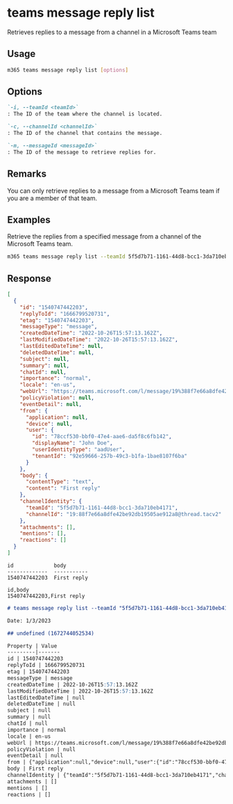 
# teams message reply list

Retrieves replies to a message from a channel in a Microsoft Teams team

## Usage

```sh
m365 teams message reply list [options]
```

## Options

```md defintion-list
`-i, --teamId <teamId>`
: The ID of the team where the channel is located.

`-c, --channelId <channelId>`
: The ID of the channel that contains the message.

`-m, --messageId <messageId>`
: The ID of the message to retrieve replies for.
```

<Global />

## Remarks

You can only retrieve replies to a message from a Microsoft Teams team if you are a member of that team.

## Examples

Retrieve the replies from a specified message from a channel of the Microsoft Teams team.

```sh
m365 teams message reply list --teamId 5f5d7b71-1161-44d8-bcc1-3da710eb4171 --channelId 19:88f7e66a8dfe42be92db19505ae912a8@thread.skype --messageId 1540747442203
```

## Response

<Tabs>
  <TabItem value="JSON">

  ``` json
  [
    {
      "id": "1540747442203",
      "replyToId": "1666799520731",
      "etag": "1540747442203",
      "messageType": "message",
      "createdDateTime": "2022-10-26T15:57:13.162Z",
      "lastModifiedDateTime": "2022-10-26T15:57:13.162Z",
      "lastEditedDateTime": null,
      "deletedDateTime": null,
      "subject": null,
      "summary": null,
      "chatId": null,
      "importance": "normal",
      "locale": "en-us",
      "webUrl": "https://teams.microsoft.com/l/message/19%388f7e66a8dfe42be92db19505ae912a8%40thread.tacv2/1540747442203?groupId=5f5d7b71-1161-44d8-bcc1-3da710eb4171&tenantId=92e59666-257b-49c3-b1fa-1bae8107f6ba&createdTime=1540747442203&parentMessageId=1666799520731",
      "policyViolation": null,
      "eventDetail": null,
      "from": {
        "application": null,
        "device": null,
        "user": {
          "id": "78ccf530-bbf0-47e4-aae6-da5f8c6fb142",
          "displayName": "John Doe",
          "userIdentityType": "aadUser",
          "tenantId": "92e59666-257b-49c3-b1fa-1bae8107f6ba"
        }
      },
      "body": {
        "contentType": "text",
        "content": "First reply"
      },
      "channelIdentity": {
        "teamId": "5f5d7b71-1161-44d8-bcc1-3da710eb4171",
        "channelId": "19:88f7e66a8dfe42be92db19505ae912a8@thread.tacv2"
      },
      "attachments": [],
      "mentions": [],
      "reactions": []
    }
  ]
  ```

  </TabItem>
  <TabItem value="Text">

  ``` text
  id             body
  -------------  -----------
  1540747442203  First reply
  ```

  </TabItem>
  <TabItem value="CSV">

  ``` text
  id,body
  1540747442203,First reply
  ```

  </TabItem>
  <TabItem value="Markdown">

  ```md
  # teams message reply list --teamId "5f5d7b71-1161-44d8-bcc1-3da710eb4171" --channelId "19:88f7e66a8dfe42be92db19505ae912a8@thread.skype" --messageId "1540747442203"

  Date: 1/3/2023

  ## undefined (1672744052534)

  Property | Value
  ---------|-------
  id | 1540747442203
  replyToId | 1666799520731
  etag | 1540747442203
  messageType | message
  createdDateTime | 2022-10-26T15:57:13.162Z
  lastModifiedDateTime | 2022-10-26T15:57:13.162Z
  lastEditedDateTime | null
  deletedDateTime | null
  subject | null
  summary | null
  chatId | null
  importance | normal
  locale | en-us
  webUrl | https://teams.microsoft.com/l/message/19%388f7e66a8dfe42be92db19505ae912a8%40thread.tacv2/1540747442203?groupId=5f5d7b71-1161-44d8-bcc1-3da710eb4171&tenantId=92e59666-257b-49c3-b1fa-1bae8107f6ba&createdTime=1540747442203&parentMessageId=1666799520731
  policyViolation | null
  eventDetail | null
  from | {"application":null,"device":null,"user":{"id":"78ccf530-bbf0-47e4-aae6-da5f8c6fb142","displayName":"John Doe","userIdentityType":"aadUser","tenantId":"92e59666-257b-49c3-b1fa-1bae8107f6ba"}}
  body | First reply
  channelIdentity | {"teamId":"5f5d7b71-1161-44d8-bcc1-3da710eb4171","channelId":"19:88f7e66a8dfe42be92db19505ae912a8@thread.skype"}
  attachments | []
  mentions | []
  reactions | []
  ```

  </TabItem>
</Tabs>

